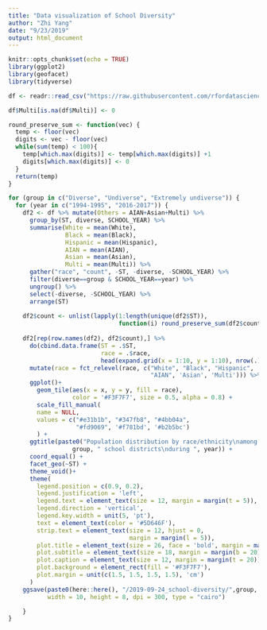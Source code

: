 ```yaml
---
title: "Data visualization of School Diversity"
author: "Zhi Yang"
date: "9/23/2019"
output: html_document
---
```


```r
knitr::opts_chunk$set(echo = TRUE)
library(ggplot2)
library(geofacet)
library(tidyverse)
```

```r
df <- readr::read_csv("https://raw.githubusercontent.com/rfordatascience/tidytuesday/master/data/2019/2019-09-24/school_diversity.csv")
```


```r
df$Multi[is.na(df$Multi)] <- 0

round_preserve_sum <- function(vec) {
  temp <- floor(vec)
  digits <- vec - floor(vec)
  while(sum(temp) < 100){
    temp[which.max(digits)] <- temp[which.max(digits)] +1
    digits[which.max(digits)] <- 0
  }
  return(temp)
}
```


```r
for (group in c("Diverse", "Undiverse", "Extremely undiverse")) {
  for (year in c("1994-1995", "2016-2017")) {
    df2 <- df %>% mutate(Others = AIAN+Asian+Multi) %>%
      group_by(ST, diverse, SCHOOL_YEAR) %>% 
      summarise(White = mean(White),
                Black = mean(Black), 
                Hispanic = mean(Hispanic), 
                AIAN = mean(AIAN),
                Asian = mean(Asian),
                Multi = mean(Multi)) %>% 
      gather("race", "count", -ST, -diverse, -SCHOOL_YEAR) %>% 
      filter(diverse==group & SCHOOL_YEAR==year) %>% 
      ungroup() %>%
      select(-diverse, -SCHOOL_YEAR) %>%
      arrange(ST)
    
    df2$count <- unlist(lapply(1:length(unique(df2$ST)), 
                               function(i) round_preserve_sum(df2$count[(i-1)*6 + 1:6])))
    
    df2[rep(row.names(df2), df2$count),] %>% 
      do(cbind.data.frame(ST = .$ST, 
                          race = .$race,
                          head(expand.grid(x = 1:10, y = 1:10), nrow(.)), row.names = NULL)) %>%
      mutate(race = fct_relevel(race, c("White", "Black", "Hispanic", 
                                        "AIAN", 'Asian', 'Multi'))) %>%
      ggplot()+
        geom_tile(aes(x = x, y = y, fill = race), 
                  color = '#F3F7F7', size = 0.5, alpha = 0.8) +
        scale_fill_manual(
        name = NULL,
        values = c("#e31b1b", "#347fb8", "#4bb04a",  
                   "#fd9069", '#f781bd', '#b2b5bc')
        ) +
      ggtitle(paste0("Population distribution by race/ethnicity\namong ", 
                  group, " school districts\nduring ", year)) +
      coord_equal() +
      facet_geo(~ST) +
      theme_void()+
      theme(
        legend.position = c(0.9, 0.2),
        legend.justification = 'left',
        legend.text = element_text(size = 12, margin = margin(t = 5)),
        legend.direction = 'vertical',
        legend.key.width = unit(5, 'pt'),
        text = element_text(color = '#5D646F'),
        strip.text = element_text(size = 12, hjust = 0,
                                  margin = margin(l = 5)),
        plot.title = element_text(size = 26, face = 'bold', margin = margin(b = 10)),
        plot.subtitle = element_text(size = 18, margin = margin(b = 20)),
        plot.caption = element_text(size = 12, margin = margin(t = 20)),
        plot.background = element_rect(fill = '#F3F7F7'),
        plot.margin = unit(c(1.5, 1.5, 1.5, 1.5), 'cm')
      )
    ggsave(paste0(here::here(), "/2019-09-24_school-diversity/",group, year,".png"), 
           width = 10, height = 8, dpi = 300, type = "cairo")

    }
}
```

